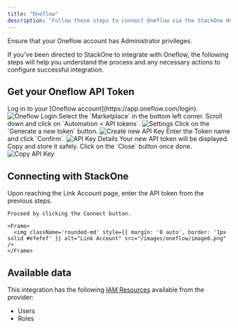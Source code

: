 ```yaml
---
title: "Oneflow"
description: "Follow these steps to connect Oneflow via the StackOne Hub successfully."
---
```



<Warning>
  Ensure that your Oneflow account has Administrator privileges.
</Warning>

If you've been directed to StackOne to integrate with Oneflow, the following steps will help you understand the process and any necessary actions to configure successful integration.

## Get your Oneflow API Token

<Steps>
  <Step title="Login to Oneflow">
    Log in to your [Oneflow account](https://app.oneflow.com/login).
    <Frame>
      <img className='rounded-md' style={{ margin: '0 auto', border: '1px solid #efefef' }} alt="Oneflow Login" src="/images/oneflow/image1.png" />
    </Frame>
  </Step>

  <Step title="Navigate to API tokens">
    Select the `Marketplace` in the bottom left corner. Scroll down and click on `Automation < API tokens`.
    <Frame>
      <img className='rounded-md' style={{ margin: '0 auto', border: '1px solid #efefef' }} alt="Settings" src="/images/oneflow/image2.png" />
    </Frame>
  </Step>

  <Step title="Generate a new token">
    Click on the `Generate a new token` button.
    <Frame>
      <img className='rounded-md' style={{ margin: '0 auto', border: '1px solid #efefef' }} alt="Create new API Key" src="/images/oneflow/image3.png" />
    </Frame>
  </Step>

  <Step title="Enter Token Details">
    Enter the Token name and click `Confirm`.
    <Frame>
      <img className='rounded-md' style={{ margin: '0 auto', border: '1px solid #efefef' }} alt="API Key Details" src="/images/oneflow/image4.png" />
    </Frame>
  </Step>

  <Step title="Copy Token">
    Your new API token will be displayed. Copy and store it safely. Click on the `Close` button once done.
    <Frame>
      <img className='rounded-md' style={{ margin: '0 auto', border: '1px solid #efefef' }} alt="Copy API Key" src="/images/oneflow/image5.png" />
    </Frame>
  </Step>
</Steps>


## Connecting with StackOne

<Steps>
  <Step title="Enter Credentials">
    Upon reaching the Link Account page, enter the API token from the previous steps.

    Proceed by clicking the Connect button.

    <Frame>
      <img className='rounded-md' style={{ margin: '0 auto', border: '1px solid #efefef' }} alt="Link Account" src="/images/oneflow/image6.png" />
    </Frame>
  </Step>
</Steps>

<IntegrationFooter />

## Available data

This integration has the following [IAM Resources](https://docs.stackone.com/reference/iam_list_users) available from the provider:
<ul>
 <li>Users</li>
 <li>Roles</li>
</ul>

